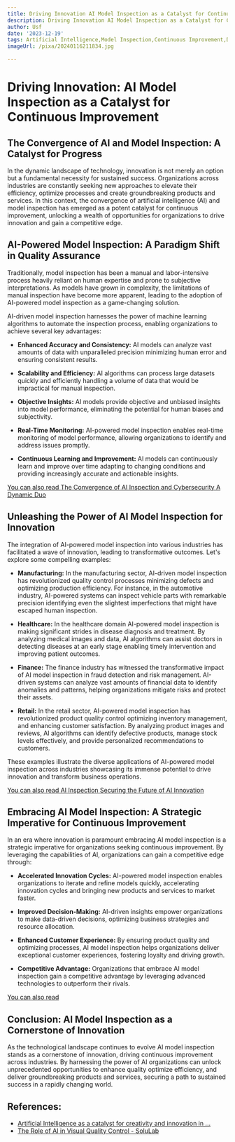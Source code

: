 ```yaml
---
title: Driving Innovation AI Model Inspection as a Catalyst for Continuous Improvement
description: Driving Innovation AI Model Inspection as a Catalyst for Continuous Improvement
author: Usf
date: '2023-12-19'
tags: Artificial Intelligence,Model Inspection,Continuous Improvement,Driving Innovation
imageUrl: /pixa/20240116211834.jpg

---
```

# Driving  Innovation: AI Model Inspection as a Catalyst for Continuous Improvement

## The Convergence of  AI and Model Inspection: A Catalyst for Progress

In the dynamic landscape of technology, innovation  is not merely  an  option  but a  fundamental necessity for sustained success. Organizations across industries are constantly seeking new  approaches to elevate their efficiency, optimize processes and create groundbreaking products and services. In  this context, the convergence of artificial  intelligence (AI) and model inspection has emerged as a potent catalyst for continuous  improvement,  unlocking a wealth of opportunities for organizations to drive innovation  and gain a competitive edge.

##  AI-Powered Model Inspection: A Paradigm Shift in Quality Assurance

Traditionally, model inspection has been a manual and labor-intensive process heavily reliant on human expertise and  prone to subjective interpretations.  As models have grown in complexity, the limitations of manual inspection have become more apparent, leading to the adoption of AI-powered model inspection as a game-changing solution.

AI-driven model  inspection harnesses the  power of machine learning  algorithms to automate the  inspection process, enabling organizations to achieve several key  advantages:

* **Enhanced Accuracy and  Consistency:** AI models can  analyze vast amounts of data with unparalleled precision minimizing human error and ensuring  consistent results.

* **Scalability and Efficiency:** AI algorithms can  process large datasets quickly and efficiently handling  a volume of data that  would be impractical for  manual inspection.

* **Objective Insights:** AI models provide objective and  unbiased insights into model performance, eliminating the potential for human biases and subjectivity.

* **Real-Time Monitoring:** AI-powered model inspection enables real-time monitoring of model performance, allowing organizations  to identify and address issues promptly.

* **Continuous Learning and Improvement:** AI models can continuously  learn and improve over time adapting to changing conditions and providing increasingly accurate and actionable insights.

[You can also read The Convergence of AI Inspection and Cybersecurity  A Dynamic Duo](The%20Convergence%20of%20AI%20Inspection%20and%20Cybersecurity%20A%20Dynamic%20Duo)


##  Unleashing the Power  of  AI Model  Inspection for Innovation

The integration  of AI-powered model  inspection into various industries has facilitated a wave of innovation, leading to transformative outcomes. Let's explore some compelling examples:

* **Manufacturing:**  In the manufacturing sector, AI-driven model inspection has revolutionized quality control processes minimizing  defects and optimizing production efficiency. For instance, in the automotive industry, AI-powered systems can inspect  vehicle parts with remarkable precision identifying even the slightest imperfections that  might have escaped human  inspection.

* **Healthcare:** In the healthcare domain AI-powered model inspection is making significant  strides in disease diagnosis and treatment.  By analyzing medical images and data, AI algorithms can assist doctors in detecting diseases at an early stage enabling timely intervention and improving patient outcomes.

* **Finance:**  The finance industry has witnessed the transformative impact of AI model inspection in fraud detection and  risk  management. AI-driven systems can analyze vast amounts of financial data to identify anomalies and patterns, helping organizations mitigate risks and protect their assets.

* **Retail:** In the retail sector, AI-powered model inspection has revolutionized product quality control optimizing inventory management, and enhancing customer satisfaction. By  analyzing  product images  and reviews, AI algorithms can  identify defective products, manage stock levels  effectively, and provide personalized recommendations  to customers.

These examples illustrate the diverse applications of AI-powered model inspection across industries showcasing its immense potential to drive innovation and transform business operations.

[You can also read AI Inspection Securing  the Future of AI Innovation](AI%20Inspection%20Securing%20the%20Future%20of%20AI%20Innovation)


## Embracing AI Model Inspection: A Strategic Imperative for Continuous Improvement

In an  era where innovation is paramount embracing AI model  inspection is a strategic imperative for  organizations seeking  continuous improvement. By leveraging the capabilities of AI, organizations can gain a competitive edge through:

* **Accelerated Innovation  Cycles:** AI-powered model  inspection enables organizations to iterate  and refine models quickly, accelerating innovation cycles and bringing new products and services to market faster.

* **Improved Decision-Making:** AI-driven insights empower organizations to make data-driven decisions,  optimizing  business strategies and resource allocation.

* **Enhanced Customer Experience:** By ensuring product  quality and  optimizing  processes, AI model inspection helps organizations deliver exceptional  customer experiences, fostering loyalty and  driving growth.

* **Competitive Advantage:** Organizations that embrace AI model inspection gain a competitive advantage by  leveraging advanced technologies to outperform their rivals.

[You can also read ]()


## Conclusion: AI Model Inspection as a Cornerstone of  Innovation

As the technological landscape continues to evolve AI model inspection stands as a cornerstone of innovation, driving continuous improvement across industries. By harnessing the power of AI organizations can unlock unprecedented opportunities to enhance quality optimize efficiency,  and deliver groundbreaking products and services, securing a path to sustained success in a rapidly changing world.

## References:
- [Artificial Intelligence as a catalyst for creativity and innovation in ...](https://exec.mit.edu/s/blog-post/artificial-intelligence-as-a-catalyst-for-creativity-and-innovation-in-business-MCWMIKGIJJQNDORLDCAHNS43R5NY)
- [The Role of AI in Visual Quality Control - SoluLab](https://www.solulab.com/ai-in-visual-quality-control/)
